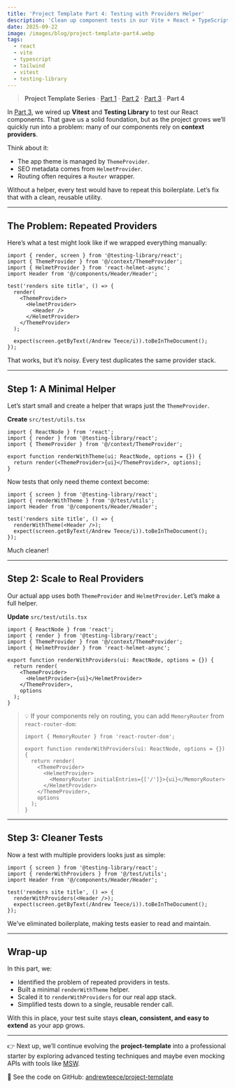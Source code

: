 ```yaml
---
title: 'Project Template Part 4: Testing with Providers Helper'
description: 'Clean up component tests in our Vite + React + TypeScript + Tailwind project by introducing a providers helper for Vitest + Testing Library.'
date: 2025-09-22
image: /images/blog/project-template-part4.webp
tags:
  - react
  - vite
  - typescript
  - tailwind
  - vitest
  - testing-library
---
```



> **Project Template Series** ·
> [Part 1](/blog/project-template-part1) ·
> [Part 2](/blog/project-template-part2) ·
> [Part 3](/blog/project-template-part3) ·
> **Part 4**

In [Part 3](/blog/project-template-part3), we wired up **Vitest** and **Testing Library** to test our React components. That gave us a solid foundation, but as the project grows we’ll quickly run into a problem: many of our components rely on **context providers**.

Think about it:

- The app theme is managed by `ThemeProvider`.
- SEO metadata comes from `HelmetProvider`.
- Routing often requires a `Router` wrapper.

Without a helper, every test would have to repeat this boilerplate. Let’s fix that with a clean, reusable utility.

---

## The Problem: Repeated Providers

Here’s what a test might look like if we wrapped everything manually:

<CodeBlock lang="tsx" title="Verbose test without a helper">

```tsx
import { render, screen } from '@testing-library/react';
import { ThemeProvider } from '@/context/ThemeProvider';
import { HelmetProvider } from 'react-helmet-async';
import Header from '@/components/Header/Header';

test('renders site title', () => {
  render(
    <ThemeProvider>
      <HelmetProvider>
        <Header />
      </HelmetProvider>
    </ThemeProvider>
  );

  expect(screen.getByText(/Andrew Teece/i)).toBeInTheDocument();
});
```

</CodeBlock>

That works, but it’s noisy. Every test duplicates the same provider stack.

---

## Step 1: A Minimal Helper

Let’s start small and create a helper that wraps just the `ThemeProvider`.

**Create** `src/test/utils.tsx`

<CodeBlock lang="tsx" title="src/test/utils.tsx — minimal helper">

```tsx
import { ReactNode } from 'react';
import { render } from '@testing-library/react';
import { ThemeProvider } from '@/context/ThemeProvider';

export function renderWithTheme(ui: ReactNode, options = {}) {
  return render(<ThemeProvider>{ui}</ThemeProvider>, options);
}
```

</CodeBlock>

Now tests that only need theme context become:

<CodeBlock lang="tsx" title="Using the minimal helper">

```tsx
import { screen } from '@testing-library/react';
import { renderWithTheme } from '@/test/utils';
import Header from '@/components/Header/Header';

test('renders site title', () => {
  renderWithTheme(<Header />);
  expect(screen.getByText(/Andrew Teece/i)).toBeInTheDocument();
});
```

</CodeBlock>

Much cleaner!

---

## Step 2: Scale to Real Providers

Our actual app uses both `ThemeProvider` and `HelmetProvider`. Let’s make a full helper.

**Update** `src/test/utils.tsx`

<CodeBlock lang="tsx" title="src/test/utils.tsx — full helper">

```tsx
import { ReactNode } from 'react';
import { render } from '@testing-library/react';
import { ThemeProvider } from '@/context/ThemeProvider';
import { HelmetProvider } from 'react-helmet-async';

export function renderWithProviders(ui: ReactNode, options = {}) {
  return render(
    <ThemeProvider>
      <HelmetProvider>{ui}</HelmetProvider>
    </ThemeProvider>,
    options
  );
}
```

</CodeBlock>

> 💡 If your components rely on routing, you can add `MemoryRouter` from `react-router-dom`:
>
> ```tsx
> import { MemoryRouter } from 'react-router-dom';
>
> export function renderWithProviders(ui: ReactNode, options = {}) {
>   return render(
>     <ThemeProvider>
>       <HelmetProvider>
>         <MemoryRouter initialEntries={['/']}>{ui}</MemoryRouter>
>       </HelmetProvider>
>     </ThemeProvider>,
>     options
>   );
> }
> ```

---

## Step 3: Cleaner Tests

Now a test with multiple providers looks just as simple:

<CodeBlock lang="tsx" title="Using the full helper">

```tsx
import { screen } from '@testing-library/react';
import { renderWithProviders } from '@/test/utils';
import Header from '@/components/Header/Header';

test('renders site title', () => {
  renderWithProviders(<Header />);
  expect(screen.getByText(/Andrew Teece/i)).toBeInTheDocument();
});
```

</CodeBlock>

We’ve eliminated boilerplate, making tests easier to read and maintain.

---

## Wrap-up

In this part, we:

- Identified the problem of repeated providers in tests.
- Built a minimal `renderWithTheme` helper.
- Scaled it to `renderWithProviders` for our real app stack.
- Simplified tests down to a single, reusable render call.

With this in place, your test suite stays **clean, consistent, and easy to extend** as your app grows.

---

👉 Next up, we’ll continue evolving the **project-template** into a professional starter by exploring advanced testing techniques and maybe even mocking APIs with tools like [MSW](https://mswjs.io/).

📖 See the code on GitHub: [andrewteece/project-template](https://github.com/andrewteece/project-template)

